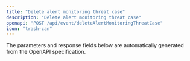 ```yaml
---
title: "Delete alert monitoring threat case"
description: "Delete alert monitoring threat case"
openapi: "POST /api/event/deleteAlertMonitoringThreatCase"
icon: "trash-can"
---
```


<Note>
The parameters and response fields below are automatically generated from the OpenAPI specification.
</Note>

